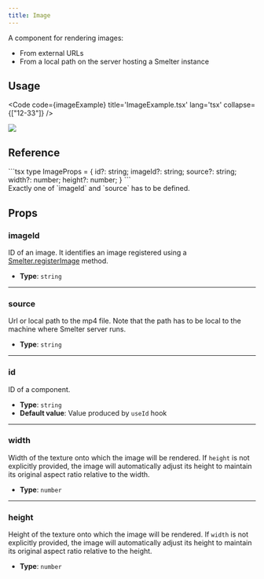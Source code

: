 ```yaml
---
title: Image
---
```


A component for rendering images:
- From external URLs
- From a local path on the server hosting a Smelter instance

## Usage

<Code code={imageExample} title='ImageExample.tsx' lang='tsx' collapse={["12-33"]} />

<CollapsibleDetails summaryTitle='Example output'>
  <img src={ExampleImage.src} />
</CollapsibleDetails>

## Reference

<CollapsibleDetails summaryTitle='Type definitions' open>
```tsx
type ImageProps = {
    id?: string;
    imageId?: string;
    source?: string;
    width?: number;
    height?: number;
}
```
</CollapsibleDetails>

<Aside>Exactly one of `imageId` and `source` has to be defined.</Aside>

## Props

### imageId
ID of an image. It identifies an image registered using a [Smelter.registerImage](/ts-sdk/smelter#registerimage) method.

- **Type**: `string`

---

### source
Url or local path to the mp4 file. Note that the path has to be local to the machine where
Smelter server runs.

- **Type**: `string`

---

### id
ID of a component.

- **Type**: `string`
- **Default value**: Value produced by `useId` hook

---

### width
Width of the texture onto which the image will be rendered. If `height` is not explicitly provided, the image will automatically adjust its height to maintain its original aspect ratio relative to the width.

- **Type**: `number`

---

### height
Height of the texture onto which the image will be rendered. If `width` is not explicitly provided, the image will automatically adjust its height to maintain its original aspect ratio relative to the height.

- **Type**: `number`
